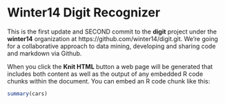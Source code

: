 
Winter14 Digit Recognizer
========================================================

This is the first update and SECOND commit to the **digit** project under the **winter14** organization at https://github.com/winter14/digit.git.  We're going for a collaborative approach to data mining, developing and sharing code and markdown via Github.

When you click the **Knit HTML** button a web page will be generated that includes both content as well as the output of any embedded R code chunks within the document. You can embed an R code chunk like this:

```r
summary(cars)
```
